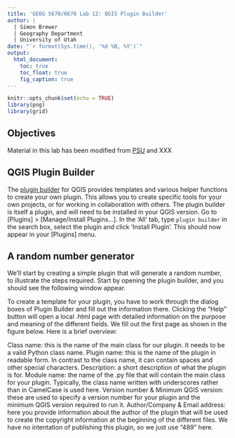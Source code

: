 ```yaml
---
title: 'GEOG 5670/6670 Lab 12: QGIS Plugin Builder'
author: | 
  | Simon Brewer
  | Geography Department
  | University of Utah
date: "`r format(Sys.time(), '%d %B, %Y')`"
output:
  html_document:
    toc: true
    toc_float: true
    fig_caption: true
---
```


```r
knitr::opts_chunk$set(echo = TRUE)
library(png)
library(grid)
```

## Objectives

Material in this lab has been modified from [PSU][psuID] and XXX

## QGIS Plugin Builder

The [plugin builder][pibID] for QGIS provides templates and various helper functions to create your own plugin. This allows you to create specific tools for your own projects, or for working in collaboration with others. The plugin builder is itself a plugin, and will need to be installed in your QGIS version. Go to [Plugins] > [Manage/Install Plugins…]. In the ‘All’ tab, type `plugin builder` in the search box, select the plugin and click ‘Install Plugin’. This should now appear in your [Plugins] menu. 

## A random number generator

We'll start by creating a simple plugin that will generate a random number, to illustrate the steps required. Start by opening the plugin builder, and you should see the following window appear. 



To create a template for your plugin, you have to work through the dialog boxes of Plugin Builder and fill out the information there. Clicking the “Help” button will open a local .html page with detailed information on the purpose and meaning of the different fields. We fill out the first page as shown in the figure below. Here is a brief overview:

Class name: this is the name of the main class for our plugin. It needs to be a valid Python class name.
Plugin name: this is the name of the plugin in readable form. In contrast to the class name, it can contain spaces and other special characters.
Description: a short description of what the plugin is for.
Module name: the name of the .py file that will contain the main class for your plugin. Typically, the class name written with underscores rather than in CamelCase is used here.
Version number & Minimum QGIS version: these are used to specify a version number for your plugin and the minimum QGIS version required to run it.
Author/Company & Email address: here you provide information about the author of the plugin that will be used to create the copyright information at the beginning of the different files. We have no intentation of publishing this plugin, so we just use “489” here.


[pibID]: https://g-sherman.github.io/Qgis-Plugin-Builder/
[psuID]: https://www.e-education.psu.edu/geog489